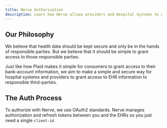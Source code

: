 ```yaml
---
title: Nerve Authorization
description: Learn how Nerve allows providers and Hospital Systems to easily grant access-control to your application
---
```


## Our Philosophy

We believe that health data should be kept secure and only be in the hands of responsible parties. But we believe that it should be simple to grant access to those responsible parties.

Just like how Plaid makes it simple for consumers to grant access to their bank-account information, we aim to make a simple and secure way for hospital systems and providers to grant access to EHR information to responsible third-parties. 

## The Auth Process

To authorize with Nerve, we use OAuth2 standards. Nerve manages authorization and refresh tokens between you and the EHRs so you just need a single `client-id`. 


